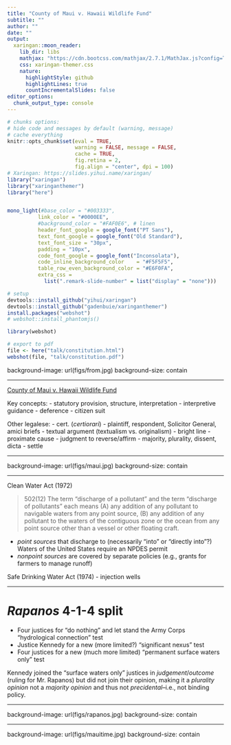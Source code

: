 ```yaml
---
title: "County of Maui v. Hawaii Wildlife Fund"
subtitle: ""
author: ""
date: ""
output:
  xaringan::moon_reader:
    lib_dir: libs
    mathjax: "https://cdn.bootcss.com/mathjax/2.7.1/MathJax.js?config=TeX-AMS_HTML"
    css: xaringan-themer.css
    nature:
      highlightStyle: github
      highlightLines: true
      countIncrementalSlides: false
editor_options: 
  chunk_output_type: console
---
```


```r
# chunks options:
# hide code and messages by default (warning, message)
# cache everything 
knitr::opts_chunk$set(eval = TRUE, 
                      warning = FALSE, message = FALSE,
                      cache = TRUE,
                      fig.retina = 2,
                      fig.align = "center", dpi = 100)
# Xaringan: https://slides.yihui.name/xaringan/
library("xaringan")
library("xaringanthemer")
library("here")


mono_light(#base_color = "#003333",
          link_color = "#0000EE",
          #background_color = "#FAF0E6", # linen
          header_font_google = google_font("PT Sans"), 
          text_font_google = google_font("Old Standard"), 
          text_font_size = "30px",
          padding = "10px",
          code_font_google = google_font("Inconsolata"), 
          code_inline_background_color    = "#F5F5F5", 
          table_row_even_background_color = "#E6F0FA",
          extra_css = 
            list(".remark-slide-number" = list("display" = "none")))

```

```r
# setup
devtools::install_github("yihui/xaringan")
devtools::install_github("gadenbuie/xaringanthemer")
install.packages("webshot")
# webshot::install_phantomjs()

library(webshot)

# export to pdf
file <- here("talk/constitution.html")
webshot(file, "talk/constitution.pdf")
```

background-image: url(figs/from.jpg)
background-size: contain

---

[County of Maui v. Hawaii Wildlife Fund](https://www.scotusblog.com/2019/11/argument-analysis-context-trumps-text-as-justices-debate-reach-of-clean-water-act/)

Key concepts: 
- statutory provision, structure, interpretation
- interpretive guidance 
- deference
- citizen suit 

Other legalese: 
- cert. (*certiorari*)
- plaintiff, respondent, Solicitor General, amici briefs
- textual argument (textualism vs. originalism)
- bright line
- proximate cause 
- judgment to reverse/affirm 
- majority, plurality, dissent, dicta
- settle


---

background-image: url(figs/maui.jpg)
background-size: contain

---

Clean Water Act (1972)

> 502(12) The term "discharge of a pollutant" and the term "discharge of pollutants" each means (A) any addition of any pollutant to navigable waters from any point source, (B) any addition of any pollutant to the waters of the contiguous zone or the ocean from any point source other than a vessel or other floating craft.

- *point sources* that discharge to (necessarily "into" or "directly into"?) Waters of the United States require an NPDES permit  
- *nonpoint sources* are covered by separate policies (e.g., grants for farmers to manage runoff)

Safe Drinking Water Act (1974)
- injection wells

---

# *Rapanos* 4-1-4 split

- Four justices for "do nothing" and let stand the Army Corps "hydrological connection" test  
- Justice Kennedy for a new (more limited?) "significant nexus" test  
- Four justices for a new (much more limited) "permanent surface waters only" test

Kennedy joined the "surface waters only" justices in *judgement*/*outcome* (ruling for Mr. Rapanos) but did not join their opinion, making it a *plurality opinion* not a *majority opinion* and thus not *precidental*--i.e., not binding policy. 

---

background-image: url(figs/rapanos.jpg)
background-size: contain


---

background-image: url(figs/mauitime.jpg)
background-size: contain